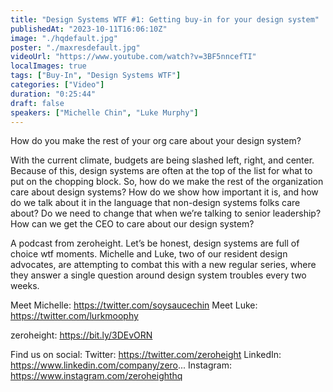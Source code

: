 ```yaml
---
title: "Design Systems WTF #1: Getting buy-in for your design system"
publishedAt: "2023-10-11T16:06:10Z"
image: "./hqdefault.jpg"
poster: "./maxresdefault.jpg"
videoUrl: "https://www.youtube.com/watch?v=3BF5nncefTI"
localImages: true
tags: ["Buy-In", "Design Systems WTF"]
categories: ["Video"]
duration: "0:25:44"
draft: false
speakers: ["Michelle Chin", "Luke Murphy"]
---
```


How do you make the rest of your org care about your design system?

With the current climate, budgets are being slashed left, right, and center. Because of this, design systems are often at the top of the list for what to put on the chopping block. So, how do we make the rest of the organization care about design systems? How do we show how important it is, and how do we talk about it in the language that non-design systems folks care about? Do we need to change that when we’re talking to senior leadership? How can we get the CEO to care about our design system?

A podcast from zeroheight. Let’s be honest, design systems are full of choice wtf moments. Michelle and Luke, two of our resident design advocates, are attempting to combat this with a new regular series, where they answer a single question around design system troubles every two weeks.

Meet Michelle: https://twitter.com/soysaucechin
Meet Luke: https://twitter.com/lurkmoophy

zeroheight: https://bit.ly/3DEvORN

Find us on social:
Twitter: https://twitter.com/zeroheight
LinkedIn: https://www.linkedin.com/company/zero...
Instagram: https://www.instagram.com/zeroheighthq
